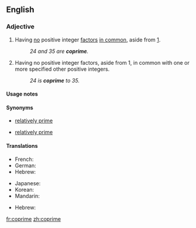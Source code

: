 ==English==
{{wikipedia}}

===Adjective===
{{en-adj|-}}

# {{mathematics|of two or more positive integers}} Having [[no]] positive integer [[factor]]s [[in common]], aside from [[1]].
#: ''24 and 35 are '''coprime'''.''
# {{rfd-redundant}} {{mathematics|of a positive integer}} Having no positive integer factors, aside from 1, in common with one or more specified other positive integers.
#: ''24 is '''coprime''' to 35.''

====Usage notes====
{{en-usage-equal}}

====Synonyms====
* {{sense|having no factors in common}} [[relatively prime]]
* {{sense|having no factors in common with}} [[relatively prime]]

====Translations====
{{trans-top|(of two or more positive integers) having no factors in common}}
* French: {{t+|fr|premiers entre eux}}
* German: {{t|de|teilerfremd}}
* Hebrew: {{t+|he|זר|tr=zar}}
{{trans-mid}}
* Japanese: {{t+|ja|互いに素|tr=tagai ni so}}
* Korean: {{t|ko|서로소|tr=seoroso|sc=Hang}}
* Mandarin: {{t|cmn|互质|sc=Hani}}
{{trans-bottom}}

{{trans-top|(of a positive integer) having no factor in common with...}}
* Hebrew: {{t+|he|זר|tr=zár}}
{{trans-mid}}
{{trans-bottom}}

[[fr:coprime]]
[[zh:coprime]]